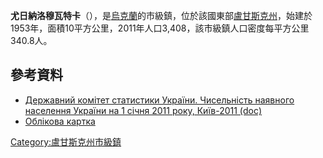 {{No footnotes|time=2015-09-16T13:18:03+00:00}}
{{coord|48|26|15|N|38|31|52|E|scale:30000|display=title}}

'''尤日納洛穆瓦特卡'''（{{lang-uk|Южна Ломуватка}}），是[[烏克蘭|烏克蘭]]的市級鎮，位於該國東部[[盧甘斯克州|盧甘斯克州]]，始建於1953年，面積10平方公里，2011年人口3,408，該市級鎮人口密度每平方公里340.8人。

==參考資料==
*[https://web.archive.org/web/20121010205321/http://stat6.stat.lviv.ua/PXWEB2007/ukr/publ/2011/chnas.zip Державний комітет статистики України. Чисельність наявного населення України на 1 січня 2011 року, Київ-2011 (doc)]
*[https://web.archive.org/web/20110521215759/http://gska2.rada.gov.ua/ Облікова картка]

{{DEFAULTSORT:Южна Ломуватка}}
[[Category:盧甘斯克州市級鎮|Category:盧甘斯克州市級鎮]]


{{Luhansk-geo-stub}}